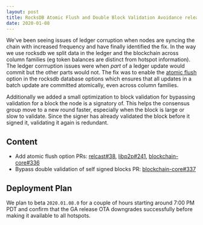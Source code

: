 ```yaml
---
layout: post
title: RocksDB Atomic Flush and Double Block Validation Avoidance release
date: 2020-01-08
---
```


We've been seeing issues of ledger corruption when nodes are syncing the chain with increased
frequency and have finally identified the fix. In the way we use rocksdb we split data in the ledger
and the blockchain across column families (eg token balances are distinct from hotspot information).
The ledger corrruption issues were when _part_ of a ledger update would commit but the other parts
would not. The fix was to enable the
[atomic flush](https://github.com/facebook/rocksdb/wiki/Atomic-flush) option in the rocksdb database
options which ensures that all updates in a batch update are committed atomically, even across
column families.

<!--truncate-->

Additionally we added a small optimization to block validation for bypassing validation for a block
the node is a signatory of. This helps the consensus group move to a new round faster, especially
when the block is large or slow to validate. Since the signer has already validated the block before
it signed it, validating it again is redundant.

## Content

- Add atomic flush option PRs: [relcast#38](https://github.com/helium/relcast/pull/38),
  [libp2p#241](https://github.com/helium/erlang-libp2p/pull/241),
  [blockchain-core#336](https://github.com/helium/blockchain-core/pull/336)
- Bypass double validation of self signed blocks PR:
  [blockchain-core#337](https://github.com/helium/blockchain-core/pull/337)

## Deployment Plan

We plan to beta `2020.01.08.0` for a couple of hours starting around 7:00 PM PDT and confirm that
the GA release OTA downgrades successfully before making it available to all hotspots.
